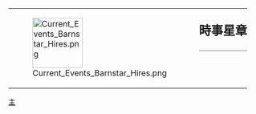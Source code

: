 {| style="border: 1px solid {{{border|gray}}}; background-color: {{{color|#fdffe7}}};"
|rowspan="2" valign="top" | [[File:Current Events Barnstar Hires.png|100px]]
|rowspan="2" |
|style="font-size: x-large; padding: 0; vertical-align: bottom; height: 1.1em;" | '''時事星章'''
|-
|style="vertical-align: top; border-top: 1px solid gray;" | {{{1}}}
|}<noinclude>
[[Category:維基星章模板|主]]
</noinclude>